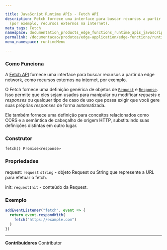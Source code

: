 ```yaml
---

title: JavaScript Runtime APIs - Fetch API
description: Fetch fornece uma interface para buscar recursos a partir da edge network
  (por exemplo, recursos externos na internet).
meta_tags: Fetch
namespace: documentation_products_edge_functions_runtime_apis_javascript_fetch
permalink: /documentacao/produtos/edge-application/edge-functions/runtime-apis/javascript/fetch/
menu_namespace: runtimeMenu

---
```


### Como Funciona

A [Fetch API](https://developer.mozilla.org/en-US/docs/Web/API/Fetch_API) fornece uma interface para buscar recursos a partir da edge network, como recursos externos na internet, por exemplo.

O Fetch fornece uma definição genérica de objetos de [`Request`](https://developer.mozilla.org/pt-BR/docs/Web/API/Request) e [`Response`](https://developer.mozilla.org/pt-BR/docs/Web/API/Response). Isso permite que eles sejam usados para manipular ou modificar _requests_ e _responses_ ou qualquer tipo de caso de uso que possa exigir que você gere suas próprias _responses_ de forma automatizada.

Ele também fornece uma definição para conceitos relacionados como CORS e a semântica de cabeçalho de origem HTTP, substituindo suas definições distintas em outro lugar.

### Construtor

`fetch() Promise<response>`

### Propriedades

request: `request` `string` - objeto Request ou String que represente a URL para efetuar o fetch.

init: `requestInit`  -  conteúdo da Request.

### Exemplo

```js
addEventListener("fetch", event => {
  return event.respondWith(
    fetch("https://example.com")
  )
})
```





---


**Contribuidores** <ContributorList>Contributor</ContributorList>
